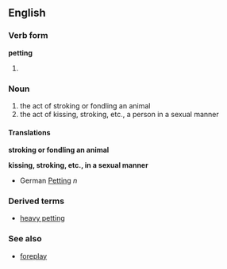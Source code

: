 ==English==
===Verb form===
'''petting'''

# {{present participle of|pet}}

===Noun===
{{en-noun-unc}}

# the act of stroking or fondling an animal
# the act of kissing, stroking, etc., a person in a sexual manner

====Translations====

'''stroking or fondling an animal'''

'''kissing, stroking, etc., in a sexual manner'''
* German [[Petting]] ''n''

===Derived terms===
*[[heavy petting]]

===See also===
*[[foreplay]]